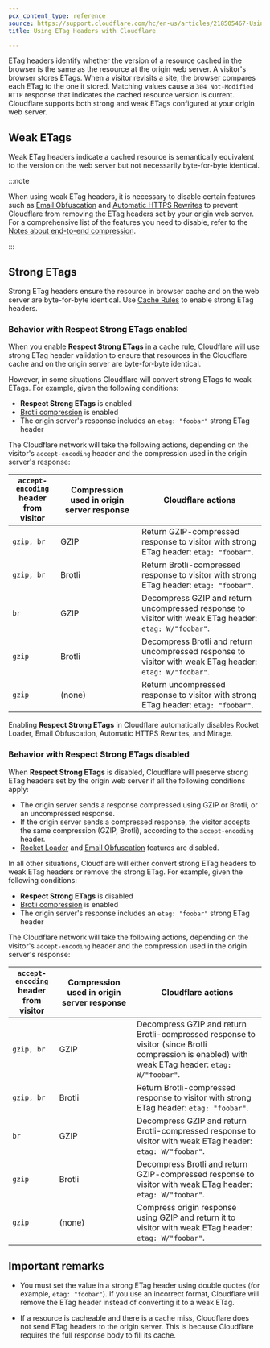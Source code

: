 ```yaml
---
pcx_content_type: reference
source: https://support.cloudflare.com/hc/en-us/articles/218505467-Using-ETag-Headers-with-Cloudflare
title: Using ETag Headers with Cloudflare

---
```


ETag headers identify whether the version of a resource cached in the browser is the same as the resource at the origin web server. A visitor's browser stores ETags. When a visitor revisits a site, the browser compares each ETag to the one it stored. Matching values cause a `304 Not-Modified HTTP` response that indicates the cached resource version is current. Cloudflare supports both strong and weak ETags configured at your origin web server.

## Weak ETags

Weak ETag headers indicate a cached resource is semantically equivalent to the version on the web server but not necessarily byte-for-byte identical.

:::note


When using weak ETag headers, it is necessary to disable certain features such as [Email Obfuscation](/waf/tools/scrape-shield/email-address-obfuscation/) and [Automatic HTTPS Rewrites](/ssl/edge-certificates/additional-options/automatic-https-rewrites/) to prevent Cloudflare from removing the ETag headers set by your origin web server. For a comprehensive list of the features you need to disable, refer to the [Notes about end-to-end compression](/speed/optimization/content/compression/#notes-about-end-to-end-compression).


:::

## Strong ETags

Strong ETag headers ensure the resource in browser cache and on the web server are byte-for-byte identical. Use [Cache Rules](/cache/how-to/cache-rules/) to enable strong ETag headers.

### Behavior with Respect Strong ETags enabled

When you enable **Respect Strong ETags** in a cache rule, Cloudflare will use strong ETag header validation to ensure that resources in the Cloudflare cache and on the origin server are byte-for-byte identical.

However, in some situations Cloudflare will convert strong ETags to weak ETags. For example, given the following conditions:

* **Respect Strong ETags** is enabled
* [Brotli compression](/speed/optimization/content/compression/) is enabled
* The origin server's response includes an `etag: "foobar"` strong ETag header

The Cloudflare network will take the following actions, depending on the visitor's `accept-encoding` header and the compression used in the origin server's response:

<table-wrap>

| `accept-encoding`<br/>header from visitor | Compression used in origin server response | Cloudflare actions                                                                                       |
| ----------------------------------------- | ------------------------------------------ | -------------------------------------------------------------------------------------------------------- |
| `gzip, br`                                | GZIP                                       | Return GZIP-compressed response to visitor with strong ETag header: `etag: "foobar"`.                    |
| `gzip, br`                                | Brotli                                     | Return Brotli-compressed response to visitor with strong ETag header: `etag: "foobar"`.                  |
| `br`                                      | GZIP                                       | Decompress GZIP and return uncompressed response to visitor with weak ETag header: `etag: W/"foobar"`.   |
| `gzip`                                    | Brotli                                     | Decompress Brotli and return uncompressed response to visitor with weak ETag header: `etag: W/"foobar"`. |
| `gzip`                                    | (none)                                     | Return uncompressed response to visitor with strong ETag header: `etag: "foobar"`.                       |

</table-wrap>

Enabling **Respect Strong ETags** in Cloudflare automatically disables Rocket Loader, Email Obfuscation, Automatic HTTPS Rewrites, and Mirage.

### Behavior with Respect Strong ETags disabled

When **Respect Strong ETags** is disabled, Cloudflare will preserve strong ETag headers set by the origin web server if all the following conditions apply:

* The origin server sends a response compressed using GZIP or Brotli, or an uncompressed response.
* If the origin server sends a compressed response, the visitor accepts the same compression (GZIP, Brotli), according to the `accept-encoding` header.
* [Rocket Loader](/speed/optimization/content/rocket-loader/) and [Email Obfuscation](/waf/tools/scrape-shield/email-address-obfuscation/) features are disabled.

In all other situations, Cloudflare will either convert strong ETag headers to weak ETag headers or remove the strong ETag. For example, given the following conditions:

* **Respect Strong ETags** is disabled
* [Brotli compression](/speed/optimization/content/compression/) is enabled
* The origin server's response includes an `etag: "foobar"` strong ETag header

The Cloudflare network will take the following actions, depending on the visitor's `accept-encoding` header and the compression used in the origin server's response:

<table-wrap>

| `accept-encoding`<br/>header from visitor | Compression used in origin server response | Cloudflare actions                                                                                                                                |
| ----------------------------------------- | ------------------------------------------ | ------------------------------------------------------------------------------------------------------------------------------------------------- |
| `gzip, br`                                | GZIP                                       | Decompress GZIP and return Brotli-compressed response to visitor (since Brotli compression is enabled) with weak ETag header: `etag: W/"foobar"`. |
| `gzip, br`                                | Brotli                                     | Return Brotli-compressed response to visitor with strong ETag header: `etag: "foobar"`.                                                           |
| `br`                                      | GZIP                                       | Decompress GZIP and return Brotli-compressed response to visitor with weak ETag header: `etag: W/"foobar"`.                                       |
| `gzip`                                    | Brotli                                     | Decompress Brotli and return GZIP-compressed response to visitor with weak ETag header: `etag: W/"foobar"`.                                       |
| `gzip`                                    | (none)                                     | Compress origin response using GZIP and return it to visitor with weak ETag header: `etag: W/"foobar"`.                                           |

</table-wrap>

## Important remarks

* You must set the value in a strong ETag header using double quotes (for example, `etag: "foobar"`). If you use an incorrect format, Cloudflare will remove the ETag header instead of converting it to a weak ETag. 

* If a resource is cacheable and there is a cache miss, Cloudflare does not send ETag headers to the origin server. This is because Cloudflare requires the full response body to fill its cache.
